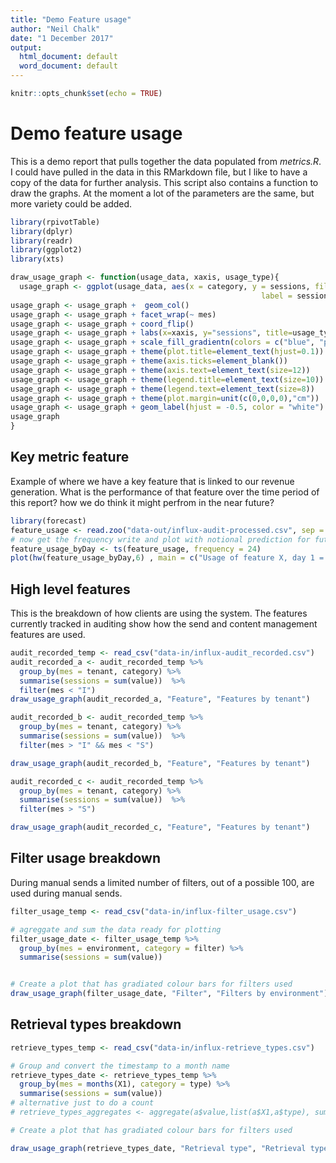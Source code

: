 ---
title: "Demo Feature usage"
author: "Neil Chalk"
date: "1 December 2017"
output:
  html_document: default
  word_document: default
---

```{r setup, include=FALSE}
knitr::opts_chunk$set(echo = TRUE)
```

# Demo feature usage
This is a demo report that pulls together the data populated from *metrics.R*. I could have pulled in the data in this RMarkdown file, but I like to have a copy of the data for further analysis. This script also contains a function to draw the graphs. At the moment a lot of the parameters are the same, but more variety could be added.

```{r echo=FALSE, message=FALSE, warning = FALSE}
library(rpivotTable) 
library(dplyr)
library(readr)
library(ggplot2)
library(xts)

draw_usage_graph <- function(usage_data, xaxis, usage_type){
  usage_graph <- ggplot(usage_data, aes(x = category, y = sessions, fill = sessions,
                                                        label = sessions)) 
usage_graph <- usage_graph +  geom_col()
usage_graph <- usage_graph + facet_wrap(~ mes) 
usage_graph <- usage_graph + coord_flip()
usage_graph <- usage_graph + labs(x=xaxis, y="sessions", title=usage_type )
usage_graph <- usage_graph + scale_fill_gradientn(colors = c("blue", "purple", "red", "yellow"))
usage_graph <- usage_graph + theme(plot.title=element_text(hjust=0.1))
usage_graph <- usage_graph + theme(axis.ticks=element_blank())
usage_graph <- usage_graph + theme(axis.text=element_text(size=12))
usage_graph <- usage_graph + theme(legend.title=element_text(size=10))
usage_graph <- usage_graph + theme(legend.text=element_text(size=8))
usage_graph <- usage_graph + theme(plot.margin=unit(c(0,0,0,0),"cm"))
usage_graph <- usage_graph + geom_label(hjust = -0.5, color = "white")
usage_graph
}

```

## Key metric feature
Example of where we have a key feature that is linked to our revenue generation. What is the performance of that feature over the time period of this report? how we do think it might perfrom in the near future?

```{r echo=FALSE, fig.height=5, fig.width=10, message=FALSE, warning = FALSE}
library(forecast)
feature_usage <- read.zoo("data-out/influx-audit-processed.csv", sep = ",", header = TRUE, format = "%Y-%m-%d %H", tz = "UTC")
# now get the frequency write and plot with notional prediction for future usage of "feature X"
feature_usage_byDay <- ts(feature_usage, frequency = 24)
plot(hw(feature_usage_byDay,6) , main = c("Usage of feature X, day 1 = ", format(index(feature_usage)[1], "%Y-%m-%d", tz = "")), xlab ="Day", ylab = "Frequency")

```

## High level features

This is the breakdown of how clients are using the system. The features currently tracked in auditing show how the send and content management features are used.

```{r echo=FALSE, fig.height=10, fig.width=10, message=FALSE, warning=FALSE}

audit_recorded_temp <- read_csv("data-in/influx-audit_recorded.csv") 
audit_recorded_a <- audit_recorded_temp %>%
  group_by(mes = tenant, category) %>%
  summarise(sessions = sum(value))  %>%
  filter(mes < "I") 
draw_usage_graph(audit_recorded_a, "Feature", "Features by tenant")

```

```{r echo=FALSE, fig.height=10, fig.width=10, message=FALSE, warning = FALSE}
audit_recorded_b <- audit_recorded_temp %>%
  group_by(mes = tenant, category) %>%
  summarise(sessions = sum(value))  %>%
  filter(mes > "I" && mes < "S") 

draw_usage_graph(audit_recorded_b, "Feature", "Features by tenant")
```

```{r echo=FALSE, fig.height=10, fig.width=10, message=FALSE, warning = FALSE}
audit_recorded_c <- audit_recorded_temp %>%
  group_by(mes = tenant, category) %>%
  summarise(sessions = sum(value))  %>%
  filter(mes > "S") 

draw_usage_graph(audit_recorded_c, "Feature", "Features by tenant")
```

## Filter usage breakdown
During manual sends a limited number of filters, out of a possible 100, are used during manual sends.

```{r echo=FALSE, fig.height=10, fig.width=10, message=FALSE, warning = FALSE}
filter_usage_temp <- read_csv("data-in/influx-filter_usage.csv") 

# agreggate and sum the data ready for plotting
filter_usage_date <- filter_usage_temp %>%
  group_by(mes = environment, category = filter) %>%
  summarise(sessions = sum(value))


# Create a plot that has gradiated colour bars for filters used
draw_usage_graph(filter_usage_date, "Filter", "Filters by environment")
```

## Retrieval types breakdown

```{r echo=FALSE, fig.height=10, fig.width=10, message=FALSE, warning = FALSE}
retrieve_types_temp <- read_csv("data-in/influx-retrieve_types.csv") 

# Group and convert the timestamp to a month name
retrieve_types_date <- retrieve_types_temp %>%
  group_by(mes = months(X1), category = type) %>%
  summarise(sessions = sum(value))
# alternative just to do a count
# retrieve_types_aggregates <- aggregate(a$value,list(a$X1,a$type), sum)

# Create a plot that has gradiated colour bars for filters used

draw_usage_graph(retrieve_types_date, "Retrieval type", "Retrieval type by month")
```